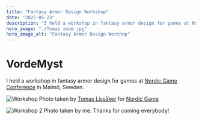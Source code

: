 ```yaml
---
title: "Fantasy Armor Design Workshop"
date: "2025-05-23"
description: "I held a workshop in fantasy armor design for games at Nordic Game Conference in Malmö, Sweden."
hero_image: "./Tomas zoom.jpg"
hero_image_alt: "Fantasy Armor Design Worshop"
---
```


# VordeMyst

I held a workshop in fantasy armor design for games at <a href="https://nordicgame.com">Nordic Game Conference</a> in Malmö, Sweden.

![Workshop](./Tomas.jpg)
Photo taken by <a href="https://www.smallfieldphoto.com">Tomas Lissåker</a> for <a href="https://nordicgame.com">Nordic Game</a>

![Workshop 2](./Oscar.jpeg)
Photo taken by me. Thanks for coming everybody!